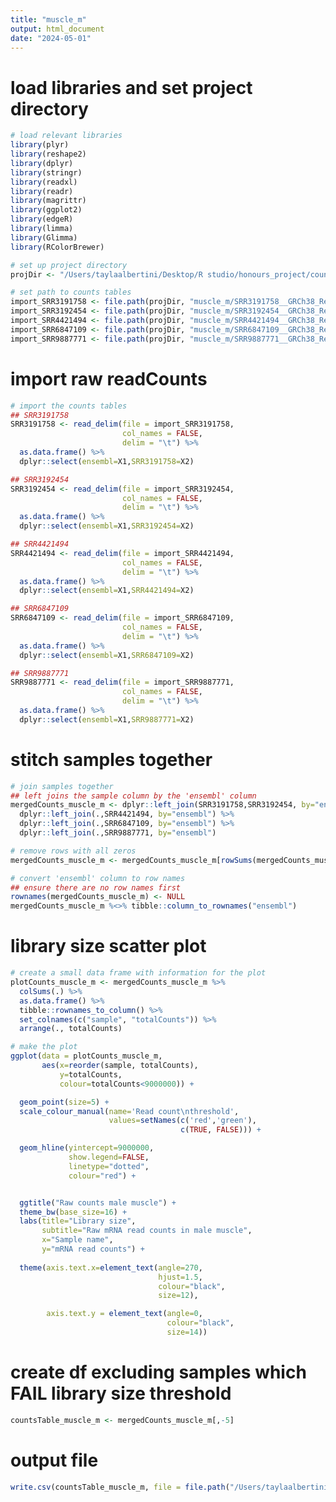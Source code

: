 ```yaml
---
title: "muscle_m"
output: html_document
date: "2024-05-01"
---
```


# load libraries and set project directory 
```r
# load relevant libraries 
library(plyr)
library(reshape2)
library(dplyr)
library(stringr)
library(readxl)
library(readr)
library(magrittr)
library(ggplot2)
library(edgeR)
library(limma)
library(Glimma)
library(RColorBrewer)

# set up project directory 
projDir <- "/Users/taylaalbertini/Desktop/R studio/honours_project/count_preprocessing/rawData"

# set path to counts tables 
import_SRR3191758 <- file.path(projDir, "muscle_m/SRR3191758__GRCh38_ReadsPerGene_counts.tab")
import_SRR3192454 <- file.path(projDir, "muscle_m/SRR3192454__GRCh38_ReadsPerGene_counts.tab")
import_SRR4421494 <- file.path(projDir, "muscle_m/SRR4421494__GRCh38_ReadsPerGene_counts.tab")
import_SRR6847109 <- file.path(projDir, "muscle_m/SRR6847109__GRCh38_ReadsPerGene_counts.tab")
import_SRR9887771 <- file.path(projDir, "muscle_m/SRR9887771__GRCh38_ReadsPerGene_counts.tab")
```

# import raw readCounts
```r
# import the counts tables
## SRR3191758
SRR3191758 <- read_delim(file = import_SRR3191758,
                         col_names = FALSE,
                         delim = "\t") %>%
  as.data.frame() %>%
  dplyr::select(ensembl=X1,SRR3191758=X2)

## SRR3192454
SRR3192454 <- read_delim(file = import_SRR3192454,
                         col_names = FALSE,
                         delim = "\t") %>%
  as.data.frame() %>%
  dplyr::select(ensembl=X1,SRR3192454=X2)

## SRR4421494
SRR4421494 <- read_delim(file = import_SRR4421494,
                         col_names = FALSE,
                         delim = "\t") %>%
  as.data.frame() %>%
  dplyr::select(ensembl=X1,SRR4421494=X2)

## SRR6847109
SRR6847109 <- read_delim(file = import_SRR6847109,
                         col_names = FALSE,
                         delim = "\t") %>%
  as.data.frame() %>%
  dplyr::select(ensembl=X1,SRR6847109=X2)

## SRR9887771
SRR9887771 <- read_delim(file = import_SRR9887771,
                         col_names = FALSE,
                         delim = "\t") %>%
  as.data.frame() %>%
  dplyr::select(ensembl=X1,SRR9887771=X2)
```

# stitch samples together
```r
# join samples together 
## left joins the sample column by the 'ensembl' column
mergedCounts_muscle_m <- dplyr::left_join(SRR3191758,SRR3192454, by="ensembl") %>%
  dplyr::left_join(.,SRR4421494, by="ensembl") %>%
  dplyr::left_join(.,SRR6847109, by="ensembl") %>%
  dplyr::left_join(.,SRR9887771, by="ensembl")

# remove rows with all zeros
mergedCounts_muscle_m <- mergedCounts_muscle_m[rowSums(mergedCounts_muscle_m[,-1])>0,]

# convert 'ensembl' column to row names 
## ensure there are no row names first
rownames(mergedCounts_muscle_m) <- NULL
mergedCounts_muscle_m %<>% tibble::column_to_rownames("ensembl")
```

# library size scatter plot
```r
# create a small data frame with information for the plot
plotCounts_muscle_m <- mergedCounts_muscle_m %>%
  colSums(.) %>%
  as.data.frame() %>%
  tibble::rownames_to_column() %>%
  set_colnames(c("sample", "totalCounts")) %>%
  arrange(., totalCounts)

# make the plot
ggplot(data = plotCounts_muscle_m,
       aes(x=reorder(sample, totalCounts),
           y=totalCounts,
           colour=totalCounts<9000000)) +

  geom_point(size=5) +
  scale_colour_manual(name='Read count\nthreshold',
                      values=setNames(c('red','green'),
                                      c(TRUE, FALSE))) +

  geom_hline(yintercept=9000000,
             show.legend=FALSE,
             linetype="dotted",
             colour="red") +


  ggtitle("Raw counts male muscle") +
  theme_bw(base_size=16) +
  labs(title="Library size",
       subtitle="Raw mRNA read counts in male muscle",
       x="Sample name",
       y="mRNA read counts") +
  
  theme(axis.text.x=element_text(angle=270,
                                 hjust=1.5,
                                 colour="black",
                                 size=12),

        axis.text.y = element_text(angle=0,
                                   colour="black",
                                   size=14))
```
# create df excluding samples which FAIL library size threshold
```r
countsTable_muscle_m <- mergedCounts_muscle_m[,-5]
```

# output file
```r
write.csv(countsTable_muscle_m, file = file.path("/Users/taylaalbertini/Desktop/R studio/honours_project/fetal_comparison/readCounts_analysis/combined_raw/rawCounts_muscle_m.csv"))
```
